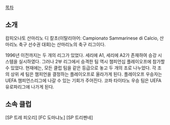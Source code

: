 [[목차]]
== 소개 ==
캄피오나토 산마리노 디 칼초(이탈리아어: Campionato Sammarinese di Calcio, 산마리노 축구 선수권 대회)는 산마리노의 축구 리그이다.

1996년 이전까지는 두 개의 리그가 있었다. 세리에 A1, 세리에 A2가 존재하여 승강 시스템을 실시하였다. 그러나 2부 리그에서 승격한 팀 역시 챔피언십 플레이오프에 참가할 수 있었다. 현재에는, 모든 클럽 팀을 같은 등급으로 놓고 두 개의 조로 나누었다. 각 조의 상위 세 팀은 챔피언을 결정하는 플레이오프로 올라가게 된다. 플레이오프 우승자는 UEFA 챔피언스리그에 나갈 수 있는 기회가 주어진다. 코파 타이타노 우승 팀은 UEFA 유로파리그에 나가게 된다.

== 소속 클럽 ==

[SP 트레 피오리]
[FC 도마냐노]
[SP 트리펜네]
